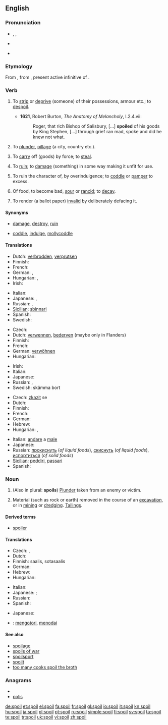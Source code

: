 ==English==

===Pronunciation===
* {{enPR|spoil}}, {{IPA|/spɔɪl/}}, {{SAMPA|/spOIl/}}
* {{audio|en-us-spoil.ogg|Audio (US)}}

* {{rhymes|ɔɪl}}

===Etymology===
From {{etyl|fro}} {{term|espoillier|lang=fro}}, from {{etyl|la}} {{term|spoliare|spoliāre||lang=la}}, present active infinitive of {{term|spolio|spoliō|pillage, ruin, spoil|lang=la}}.

===Verb===
{{en-verb|spoils|spoiling|'''[[spoiled]] '''or''' [[spoilt]]'''}}

# {{transitive|archaic}} To [[strip]] or [[deprive]] (someone) of their possessions, armour etc.; to [[despoil]]. {{defdate|from 14th c.}}
#*'''1621''', Robert Burton, ''The Anatomy of Melancholy'', I.2.4.vii:
#*:Roger, that rich Bishop of Salisbury, [...] '''spoiled''' of his goods by King Stephen, [...] through grief ran mad, spoke and did he knew not what.
# {{transitive|archaic}} To [[plunder]], [[pillage]] (a city, country etc.). {{defdate|from 14th c.}}
# {{transitive|obsolete}} To [[carry]] off (goods) by force; to [[steal]]. {{defdate|14th-19th c.}}
# {{transitive}} To [[ruin]]; to [[damage]] (something) in some way making it unfit for use. {{defdate|from 16th c.}}
# {{transitive}} To ruin the character of, by overindulgence; to [[coddle]] or [[pamper]] to excess. {{defdate|from 17th c.}}
# {{intransitive}} Of food, to become bad, [[sour]] or [[rancid]]; to [[decay]]. {{defdate|from 17th c.}}
# {{transitive}} To render (a ballot paper) [[invalid]] by deliberately defacing it. {{defdate|from 19th c.}}

====Synonyms====
* {{sense|ruin}} [[damage]], [[destroy]], [[ruin]]
* {{sense|coddle}} [[coddle]], [[indulge]], [[mollycoddle]]

====Translations====
{{trans-top|ruin}}
* Dutch: [[verbrodden]], [[verprutsen]]
* Finnish: {{t+|fi|pilata}}
* French: {{t+|fr|abîmer}}
* German: {{t+|de|ruinieren}}, {{t+|de|verderben}}
* Hungarian: {{t|hu|rongál}},  {{t|hu|tönkretesz}}
* Irish: {{t-|ga|mill|xs=Irish}}
{{trans-mid}}
* Italian: {{t+|it|rovinare}}
* Japanese: {{t|ja|台無しにする|tr=dainashi ni suru}}, {{t|ja|悪くなる|tr=warukunaru}}
* Russian: {{t|ru|портить|tr=pórtit’}},  {{t+|ru|испортить|tr=ispórtit’}}
* [[Sicilian]]: [[sbinnari]]
* Spanish: {{t+|es|dañar}}
* Swedish: {{t-|sv|fördärva}}
{{trans-bottom}}

{{trans-top|to coddle or pamper}}
* Czech: {{t-|cs|rozmazlit}}
* Dutch: [[verwennen]], [[bederven]] (maybe only in Flanders)
* Finnish: {{t+|fi|pilata}}
* French: {{t+|fr|gâter}}
* German: [[verwöhnen]]
* Hungarian: {{t+|hu|elkényeztet}}
{{trans-mid}}
* Irish: {{t-|ga|mill|xs=Irish}}
* Italian: {{t+|it|viziare}}
* Japanese: {{t|ja|甘やかす|tr=amayakasu}}
* Russian: {{t+|ru|баловать|tr=balovát’, bálovat’}},  {{t|ru|избаловать|tr=izbalovát’, izbálovat’}}
* Swedish: skämma bort
{{trans-bottom}}

{{trans-top|become sour}}
* Czech: [[zkazit]] se
* Dutch: {{t+|nl|bederven}}
* Finnish: {{t+|fi|pilaantua}}
* French: {{t+|fr|gâter}}
* German: {{t+|de|verderben}}
* Hebrew: {{t-|he|התקלקל}}
* Hungarian: {{t|hu|megsavanyodik}},  {{t|hu|megromlik}}
{{trans-mid}}
* Italian: [[andare]] a [[male]] {{m}}
* Japanese: {{t|ja|腐る|tr=kusaru}}
* Russian: [[прокиснуть]] (''of liquid foods''), [[скиснуть]] (''of liquid foods''), [[испортиться]] (''of solid foods'')
* [[Sicilian]]: [[peddiri]], [[passari]]
* Spanish: {{t-|es|agriar}}
{{trans-bottom}}

===Noun===
{{en-noun}}

# (Also in plural: '''spoils''') [[plunder|Plunder]] taken from an enemy or victim.
# {{uncountable}} Material (such as rock or earth) removed in the course of an [[excavation]], or in [[mining]] or [[dredge|dredging]].  [[tailings|Tailings]].

====Derived terms====
* [[spoiler]]

====Translations====
{{trans-top|plunder taken from an enemy or victim}}
* Czech: {{t-|cs|lup|m}}, {{t-|cs|kořist|f}}
* Dutch: {{t-|nl|buit|f}}
* Finnish: saalis, sotasaalis
* German: {{t+|de|Beute|f}}
* Hebrew: {{t|he|שלל|m}}
* Hungarian: {{t+|hu|zsákmány}}
{{trans-mid}}
* Italian: {{t+|it|bottino|m}}
* Japanese: {{qualifier|by a rioter or soldier}} {{t|ja|略奪品|tr=ryakudatsu-hin}}; {{qualifier|by a governmental officer}} {{t|ja|利権|tr=riken}}
* Russian: {{t+|ru|трофей|m}}
* Spanish: {{t+|es|botín|m}}
{{trans-bottom}}

{{trans-top|material moved}}
* Japanese: {{t|ja|廃棄物|tr=haiki-butsu}}
{{trans-mid}}
{{trans-bottom}}

{{checktrans}}

* {{ttbc|Indonesian}}: [[kotor|mengotori]], [[noda|menodai]]

====See also====
* [[spoilage]]
* [[spoils of war]]
* [[spoilsport]]
* [[spoilt]]<!--adjective, referring to people, ballot papers, etc-->
* [[too many cooks spoil the broth]]

===Anagrams===
* {{alphagram|ilops}}
* [[polis#English|polis]]

[[de:spoil]]
[[et:spoil]]
[[el:spoil]]
[[fa:spoil]]
[[fr:spoil]]
[[gl:spoil]]
[[io:spoil]]
[[it:spoil]]
[[kn:spoil]]
[[hu:spoil]]
[[ja:spoil]]
[[pl:spoil]]
[[pt:spoil]]
[[ru:spoil]]
[[simple:spoil]]
[[fi:spoil]]
[[sv:spoil]]
[[ta:spoil]]
[[te:spoil]]
[[tr:spoil]]
[[uk:spoil]]
[[vi:spoil]]
[[zh:spoil]]
